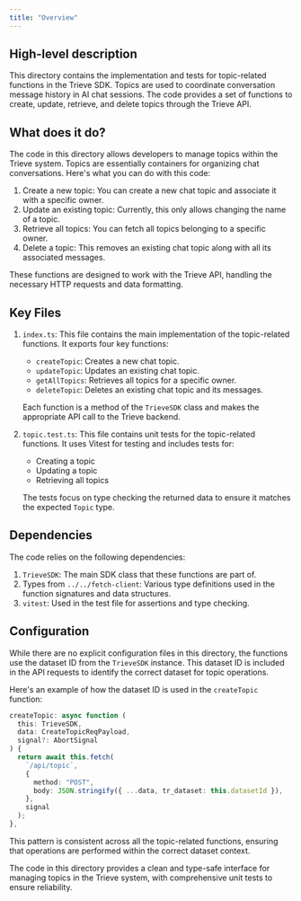 ```yaml
---
title: "Overview"
---
```


## High-level description
This directory contains the implementation and tests for topic-related functions in the Trieve SDK. Topics are used to coordinate conversation message history in AI chat sessions. The code provides a set of functions to create, update, retrieve, and delete topics through the Trieve API.

## What does it do?
The code in this directory allows developers to manage topics within the Trieve system. Topics are essentially containers for organizing chat conversations. Here's what you can do with this code:

1. Create a new topic: You can create a new chat topic and associate it with a specific owner.
2. Update an existing topic: Currently, this only allows changing the name of a topic.
3. Retrieve all topics: You can fetch all topics belonging to a specific owner.
4. Delete a topic: This removes an existing chat topic along with all its associated messages.

These functions are designed to work with the Trieve API, handling the necessary HTTP requests and data formatting.

## Key Files

1. `index.ts`:
   This file contains the main implementation of the topic-related functions. It exports four key functions:
   - `createTopic`: Creates a new chat topic.
   - `updateTopic`: Updates an existing chat topic.
   - `getAllTopics`: Retrieves all topics for a specific owner.
   - `deleteTopic`: Deletes an existing chat topic and its messages.

   Each function is a method of the `TrieveSDK` class and makes the appropriate API call to the Trieve backend.

2. `topic.test.ts`:
   This file contains unit tests for the topic-related functions. It uses Vitest for testing and includes tests for:
   - Creating a topic
   - Updating a topic
   - Retrieving all topics

   The tests focus on type checking the returned data to ensure it matches the expected `Topic` type.

## Dependencies
The code relies on the following dependencies:

1. `TrieveSDK`: The main SDK class that these functions are part of.
2. Types from `../../fetch-client`: Various type definitions used in the function signatures and data structures.
3. `vitest`: Used in the test file for assertions and type checking.

## Configuration
While there are no explicit configuration files in this directory, the functions use the dataset ID from the `TrieveSDK` instance. This dataset ID is included in the API requests to identify the correct dataset for topic operations.

Here's an example of how the dataset ID is used in the `createTopic` function:

```typescript
createTopic: async function (
  this: TrieveSDK,
  data: CreateTopicReqPayload,
  signal?: AbortSignal
) {
  return await this.fetch(
    `/api/topic`,
    {
      method: "POST",
      body: JSON.stringify({ ...data, tr_dataset: this.datasetId }),
    },
    signal
  );
},
```

This pattern is consistent across all the topic-related functions, ensuring that operations are performed within the correct dataset context.

The code in this directory provides a clean and type-safe interface for managing topics in the Trieve system, with comprehensive unit tests to ensure reliability.